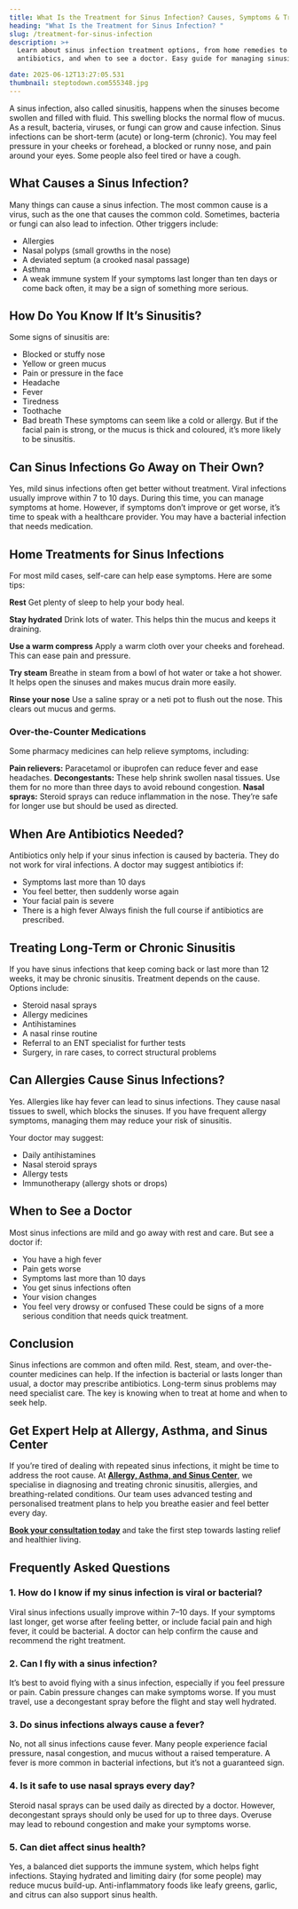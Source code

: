 ```yaml
---
title: What Is the Treatment for Sinus Infection? Causes, Symptoms & Treatment
heading: "What Is the Treatment for Sinus Infection? "
slug: /treatment-for-sinus-infection
description: >+
  Learn about sinus infection treatment options, from home remedies to
  antibiotics, and when to see a doctor. Easy guide for managing sinusitis.

date: 2025-06-12T13:27:05.531
thumbnail: steptodown.com555348.jpg
---
```

A sinus infection, also called sinusitis, happens when the sinuses become swollen and filled with fluid. This swelling blocks the normal flow of mucus. As a result, bacteria, viruses, or fungi can grow and cause infection. Sinus infections can be short-term (acute) or long-term (chronic). You may feel pressure in your cheeks or forehead, a blocked or runny nose, and pain around your eyes. Some people also feel tired or have a cough.

## What Causes a Sinus Infection?

Many things can cause a sinus infection. The most common cause is a virus, such as the one that causes the common cold. Sometimes, bacteria or fungi can also lead to infection. Other triggers include:

- Allergies
- Nasal polyps (small growths in the nose)
- A deviated septum (a crooked nasal passage)
- Asthma
- A weak immune system If your symptoms last longer than ten days or come back often, it may be a sign of something more serious.

## How Do You Know If It’s Sinusitis?

Some signs of sinusitis are:

- Blocked or stuffy nose
- Yellow or green mucus
- Pain or pressure in the face
- Headache
- Fever
- Tiredness
- Toothache
- Bad breath These symptoms can seem like a cold or allergy. But if the facial pain is strong, or the mucus is thick and coloured, it’s more likely to be sinusitis.

## Can Sinus Infections Go Away on Their Own?

Yes, mild sinus infections often get better without treatment. Viral infections usually improve within 7 to 10 days. During this time, you can manage symptoms at home. However, if symptoms don’t improve or get worse, it’s time to speak with a healthcare provider. You may have a bacterial infection that needs medication.

## Home Treatments for Sinus Infections

For most mild cases, self-care can help ease symptoms. Here are some tips:

**Rest** Get plenty of sleep to help your body heal.

**Stay hydrated** Drink lots of water. This helps thin the mucus and keeps it draining.

**Use a warm compress** Apply a warm cloth over your cheeks and forehead. This can ease pain and pressure.

**Try steam** Breathe in steam from a bowl of hot water or take a hot shower. It helps open the sinuses and makes mucus drain more easily.

**Rinse your nose** Use a saline spray or a neti pot to flush out the nose. This clears out mucus and germs.

### Over-the-Counter Medications

Some pharmacy medicines can help relieve symptoms, including:

**Pain relievers:** Paracetamol or ibuprofen can reduce fever and ease headaches.
**Decongestants:** These help shrink swollen nasal tissues. Use them for no more than three days to avoid rebound congestion.
**Nasal sprays:** Steroid sprays can reduce inflammation in the nose. They’re safe for longer use but should be used as directed.

## When Are Antibiotics Needed?

Antibiotics only help if your sinus infection is caused by bacteria. They do not work for viral infections. A doctor may suggest antibiotics if:

- Symptoms last more than 10 days
- You feel better, then suddenly worse again
- Your facial pain is severe
- There is a high fever Always finish the full course if antibiotics are prescribed.

## Treating Long-Term or Chronic Sinusitis

If you have sinus infections that keep coming back or last more than 12 weeks, it may be chronic sinusitis. Treatment depends on the cause. Options include:

- Steroid nasal sprays
- Allergy medicines
- Antihistamines
- A nasal rinse routine
- Referral to an ENT specialist for further tests
- Surgery, in rare cases, to correct structural problems

## Can Allergies Cause Sinus Infections?

Yes. Allergies like hay fever can lead to sinus infections. They cause nasal tissues to swell, which blocks the sinuses. If you have frequent allergy symptoms, managing them may reduce your risk of sinusitis.

Your doctor may suggest:

- Daily antihistamines
- Nasal steroid sprays
- Allergy tests
- Immunotherapy (allergy shots or drops)

## When to See a Doctor

Most sinus infections are mild and go away with rest and care. But see a doctor if:

- You have a high fever
- Pain gets worse
- Symptoms last more than 10 days
- You get sinus infections often
- Your vision changes
- You feel very drowsy or confused These could be signs of a more serious condition that needs quick treatment.

## Conclusion

Sinus infections are common and often mild. Rest, steam, and over-the-counter medicines can help. If the infection is bacterial or lasts longer than usual, a doctor may prescribe antibiotics. Long-term sinus problems may need specialist care. The key is knowing when to treat at home and when to seek help.

## Get Expert Help at Allergy, Asthma, and Sinus Center

If you’re tired of dealing with repeated sinus infections, it might be time to address the root cause. At [**Allergy, Asthma, and Sinus Center**](https://www.aascmed.com/), we specialise in diagnosing and treating chronic sinusitis, allergies, and breathing-related conditions. Our team uses advanced testing and personalised treatment plans to help you breathe easier and feel better every day.

[**Book your consultation today**](https://www.aascmed.com/contact/) and take the first step towards lasting relief and healthier living.

## **Frequently Asked Questions**

### **1. How do I know if my sinus infection is viral or bacterial?**

Viral sinus infections usually improve within 7–10 days. If your symptoms last longer, get worse after feeling better, or include facial pain and high fever, it could be bacterial. A doctor can help confirm the cause and recommend the right treatment.

### **2. Can I fly with a sinus infection?**

It’s best to avoid flying with a sinus infection, especially if you feel pressure or pain. Cabin pressure changes can make symptoms worse. If you must travel, use a decongestant spray before the flight and stay well hydrated.

### **3. Do sinus infections always cause a fever?**

No, not all sinus infections cause fever. Many people experience facial pressure, nasal congestion, and mucus without a raised temperature. A fever is more common in bacterial infections, but it’s not a guaranteed sign.

### **4. Is it safe to use nasal sprays every day?**

Steroid nasal sprays can be used daily as directed by a doctor. However, decongestant sprays should only be used for up to three days. Overuse may lead to rebound congestion and make your symptoms worse.

### **5. Can diet affect sinus health?**

Yes, a balanced diet supports the immune system, which helps fight infections. Staying hydrated and limiting dairy (for some people) may reduce mucus build-up. Anti-inflammatory foods like leafy greens, garlic, and citrus can also support sinus health.
